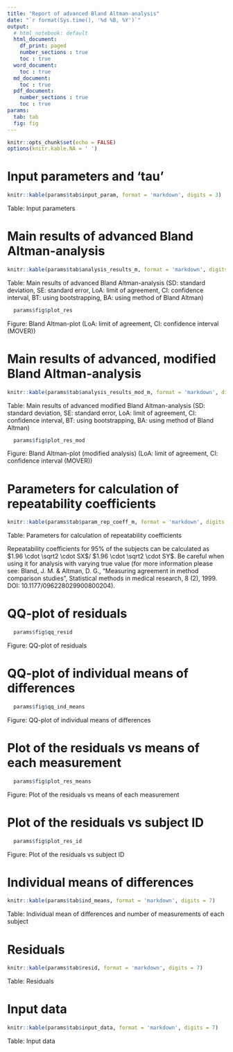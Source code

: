 ```yaml
---
title: "Report of advanced Bland Altman-analysis"
date: "`r format(Sys.time(), '%d %B, %Y')`"
output: 
  # html_notebook: default
  html_document:
    df_print: paged
    number_sections : true
    toc : true
  word_document:
    toc : true
  md_document: 
    toc : true
  pdf_document:
    number_sections : true
    toc : true
params:
  tab: tab
  fig: fig
---
```


```r
knitr::opts_chunk$set(echo = FALSE)
options(knitr.kable.NA = ' ')
```

# Input parameters and 'tau'
```r
knitr::kable(params$tab$input_param, format = 'markdown', digits = 3)
```
Table: Input parameters

# Main results of advanced Bland Altman-analysis
```r
knitr::kable(params$tab$analysis_results_m, format = 'markdown', digits = 7)
```
Table: Main results of advanced Bland Altman-analysis 
(SD: standard deviation, SE: standard error, LoA: limit of agreement, 
CI: confidence interval, BT: using bootstrapping, 
BA: using method of Bland Altman)

```r
  params$fig$plot_res
```
Figure: Bland Altman-plot
(LoA: limit of agreement, CI: confidence interval (MOVER))

# Main results of advanced, modified Bland Altman-analysis
```r
knitr::kable(params$tab$analysis_results_mod_m, format = 'markdown', digits = 7)
```
Table: Main results of advanced modified Bland Altman-analysis
(SD: standard deviation, SE: standard error, LoA: limit of agreement, 
CI: confidence interval, BT: using bootstrapping, 
BA: using method of Bland Altman)

```r
  params$fig$plot_res_mod
```
Figure: Bland Altman-plot (modified analysis)
(LoA: limit of agreement, CI: confidence interval (MOVER))


# Parameters for calculation of repeatability coefficients
```r
knitr::kable(params$tab$param_rep_coeff_m, format = 'markdown', digits = 7)
```
Table: Parameters for calculation of repeatability coefficients

Repeatability coefficients for 95% of the subjects can be calculated as 
$1.96 \cdot \sqrt2 \cdot SX$/ $1.96 \cdot \sqrt2 \cdot SY$. Be careful when 
using it for analysis with varying true value (for more information please see:
Bland, J. M. & Altman, D. G., "Measuring agreement in method comparison
studies", Statistical methods in medical research, 8 (2), 1999.
DOI: 10.1177/096228029900800204).

# QQ-plot of residuals
```r
  params$fig$qq_resid
```
Figure: QQ-plot of residuals

# QQ-plot of individual means of differences
```r
  params$fig$qq_ind_means
```
Figure:  QQ-plot of individual means of differences

# Plot of the residuals vs means of each measurement
```r
  params$fig$plot_res_means
```
Figure: Plot of the residuals vs means of each measurement

# Plot of the residuals vs subject ID
```r
  params$fig$plot_res_id
```
Figure: Plot of the residuals vs subject ID

# Individual means of differences
```r
knitr::kable(params$tab$ind_means, format = 'markdown', digits = 7)
```
Table: Individual mean of differences and number of measurements of each subject

# Residuals
```r
knitr::kable(params$tab$resid, format = 'markdown', digits = 7)
```
Table: Residuals

# Input data
```r
knitr::kable(params$tab$input_data, format = 'markdown', digits = 7)
```
Table: Input data
